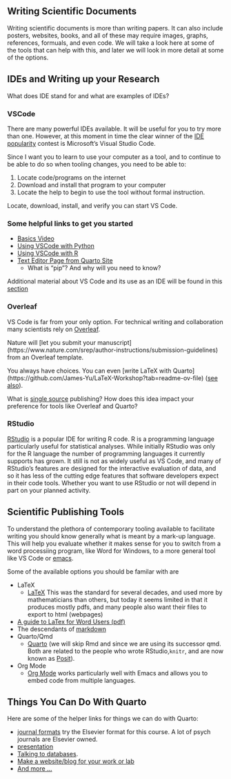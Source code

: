 ## Writing Scientific Documents

Writing scientific documents is more than writing papers. It can also include posters, websites, books, and all of these may require images, graphs, references, formuals, and even code. We will take a look here at some of the tools that can help with this, and later we will look in more detail at some of the options. 

## IDEs and Writing up your Research

::: {.callout-tip title="Class Question"}
What does IDE stand for and what are examples of IDEs?
:::

### VSCode

There are many powerful IDEs available. It will be useful for you to try more than one. However, at this moment in time the clear winner of the [IDE popularity](https://survey.stackoverflow.co/2023/#most-popular-technologies-new-collab-tools) contest is Microsoft's Visual Studio Code.

Since I want you to learn to use your computer as a tool, and to continue to be able to do so when tooling changes, you need to be able to:

1.  Locate code/programs on the internet
2.  Download and install that program to your computer
3.  Locate the help to begin to use the tool without formal instruction.

:::{.callout-tip title="In-class Exercise"} 
Locate, download, install, and verify you can start VS Code.

:::

### Some helpful links to get you started

- [Basics Video](https://code.visualstudio.com/docs/introvideos/basics)
- [Using VSCode with Python](https://code.visualstudio.com/docs/languages/python)
- [Using VSCode with R](https://code.visualstudio.com/docs/languages/r)
- [Text Editor Page from Quarto Site](https://quarto.org/docs/tools/text-editors.html)
  - What is "pip"? And why will you need to know?

Additional material about VS Code and its use as an IDE will be found in this [section](cCode.qmd#vscode)

### Overleaf

VS Code is far from your only option. For technical writing and collaboration many scientists rely on [Overleaf](https://www.overleaf.com). 

Nature will [let you submit your manuscript](https://www.nature.com/srep/author-instructions/submission-guidelines\) from an Overleaf template.

You always have choices. You can  even [write LaTeX with Quarto](https://github.com/James-Yu/LaTeX-Workshop?tab=readme-ov-file\) ([see also](https://mark-wang.com/blog/2022/latex/)). 

::: {.callout-tip title="Classroom Discussion"}
What is [single source](https://coko.foundation/articles/single-source-publishing.html) publishing? How does this idea impact your preference for tools like Overleaf and Quarto?

:::

### RStudio

[RStudio](https://posit.co/downloads/) is a popular IDE for writing R code. R is a programming language particularly useful for statistical analyses. While initially RStudio was only for the R language the number of programming languages it currently supports has grown. It still is not as widely useful as VS Code, and many of RStudio's features are designed for the interactive evaluation of data, and so it has less of the cutting edge features that software developers expect in their code tools. Whether you want to use RStudio or not will depend in part on your planned activity. 

## Scientific Publishing Tools

To understand the plethora of contemporary tooling available to facilitate writing you should know generally what is meant by a mark-up language. This will help you evaluate whether it makes sense for you to switch from a word processiing program, like Word for Windows, to a more general tool like VS Code or [emacs](https://www.gnu.org/software/emacs/).

Some of the available options you should be familar with are

- LaTeX
  - [LaTeX](https://www.latex-project.org/)
   This was the standard for several decades, and used more by mathematicians than others, but today it seems limited in that it produces mostly pdfs, and many people also want their files to export to html (webpages)
- [A guide to LaTex for Word Users (pdf)](https://ctan.math.washington.edu/tex-archive/info/latex4wp/latex4wp.pdf)
- The descendants of [markdown](https://en.wikipedia.org/wiki/Markdown)
- Quarto/Qmd
  -   [Quarto](https://quarto.org/) (we will skip Rmd and since we are using its successor qmd. Both are related to the people who wrote RStudio,`knitr`, and are now known as [Posit](https://posit.co/)).
- Org Mode
  - [Org Mode](https://orgmode.org/) works particularly well with Emacs and allows you to embed code from multiple languages. 

## Things You Can Do With Quarto

Here are some of the helper links for things we can do with Quarto:

- [journal formats](https://quarto.org/docs/journals/) try the Elsevier format for this course. A lot of psych journals are Elsevier owned.
- [presentation](https://jjallaire.quarto.pub/reproducible-manuscripts-with-quarto/#/title-slide)
- [Talking to databases](https://danielroelfs.com/blog/sql-notebooks-with-quarto/).
- [Make a website/blog for your work or lab](https://beamilz.com/posts/2022-06-05-creating-a-blog-with-quarto/en/)
- [And more ...](https://github.com/mcanouil/awesome-quarto?tab=readme-ov-file)